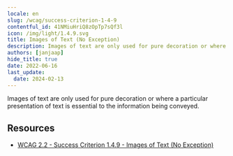 ```yaml
---
locale: en
slug: /wcag/success-criterion-1-4-9
contentful_id: 41NMiuHriQ8zOpTp7sQf3l
icon: /img/light/1.4.9.svg
title: Images of Text (No Exception)
description: Images of text are only used for pure decoration or where a particular presentation of text is essential to the information being conveyed. 
authors: [janjaap]
hide_title: true
date: 2022-06-16
last_update:
  date: 2024-02-13
---
```


<Hero
  title="Images of Text (No Exception)"
  imageSrc="/img/light/1.4.9.svg"
  alt="WCAG 1.4.9 icon"
  prefix="Success Criterion 1.4.9"
  suffix="Level AAA"
/>

Images of text are only used for pure decoration or where a particular presentation of text is essential to the information being conveyed.

## Resources

- [WCAG 2.2 - Success Criterion 1.4.9 - Images of Text (No Exception)](https://www.w3.org/TR/WCAG22/#images-of-text-no-exception)

